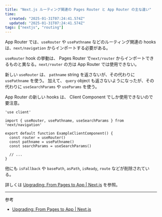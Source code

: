 ```yaml
---
title: "Next.js ルーティング関連の Pages Router と App Router の主な違い"
time:
  created: "2025-01-31T07:24:41.574Z"
  updated: "2025-01-31T07:24:41.574Z"
tags: ["nextjs", "routing"]
---
```


App Router では、`useRouter` や `usePathname` などのルーティング関連の hooks は、`next/navigation` からインポートする必要がある。

`useRouter` hook の挙動は、 Pages Router で`next/router` からインポートできるものと異なる。`next/router` の方は App Router では使用できない。

新しい `useRouter` は、 `pathname` string を返さないが、その代わりに `usePathname` を使う。 加えて、 `query` object も返さないようになったが、その代わりに `useSearchParams` や `useParams` を使う。

App Router の新しい hooks は、 Client Component でしか使用できないので要注意。

```tsx
'use client'

import { useRouter, usePathname, useSearchParams } from 'next/navigation'

export default function ExampleClientComponent() {
  const router = useRouter()
  const pathname = usePathname()
  const searchParams = useSearchParams()

  // ...
}
```

他にも `isFallback` や `basePath`, `asPath`, `isReady`, `route` などが削除されている。

詳しくは [Upgrading: From Pages to App | Next.js](https://nextjs.org/docs/pages/building-your-application/upgrading/app-router-migration#step-5-migrating-routing-hooks) を参照。

---

参考

- [Upgrading: From Pages to App | Next.js](https://nextjs.org/docs/pages/building-your-application/upgrading/app-router-migration#step-5-migrating-routing-hooks)

